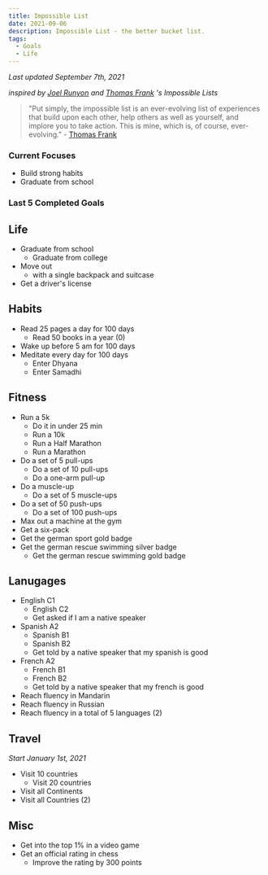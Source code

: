 ```yaml
---
title: Impossible List
date: 2021-09-06
description: Impossible List - the better bucket list.
tags:
  - Goals
  - Life
---
```


*Last updated September 7th, 2021*

*inspired by [Joel Runyon](https://impossiblehq.com/impossible-list/) and [Thomas Frank](https://collegeinfogeek.com/about/meet-the-author/my-impossible-list/) 's Impossible Lists*

> "Put simply, the impossible list is an ever-evolving list of experiences that build upon each other, help others as well as yourself, and implore you to take action. This is mine, which is, of course, ever-evolving." - [Thomas Frank](https://collegeinfogeek.com/about/meet-the-author/my-impossible-list/)

### Current Focuses

* Build strong habits
* Graduate from school

### Last 5 Completed Goals


## Life
* Graduate from school
  * Graduate from college
* Move out
  * with a single backpack and suitcase
* Get a driver's license

## Habits
* Read 25 pages a day for 100 days
  * Read 50 books in a year (0)
* Wake up before 5 am for 100 days 
* Meditate every day for 100 days
  * Enter Dhyana
  * Enter Samadhi

## Fitness
* Run a 5k
  * Do it in under 25 min
  * Run a 10k
  * Run a Half Marathon
  * Run a Marathon
* Do a set of 5 pull-ups
  * Do a set of 10 pull-ups
  * Do a one-arm pull-up
* Do a muscle-up
  * Do a set of 5 muscle-ups
* Do a set of 50 push-ups
  * Do a set of 100 push-ups
* Max out a machine at the gym
* Get a six-pack
* Get the german sport gold badge
* Get the german rescue swimming silver badge
  * Get the german rescue swimming gold badge

## Lanugages
* English C1
  * English C2
  * Get asked if I am a native speaker
* Spanish A2
  * Spanish B1
  * Spanish B2
  * Get told by a native speaker that my spanish is good
* French A2
  * French B1
  * French B2
  * Get told by a native speaker that my french is good
* Reach fluency in Mandarin
* Reach fluency in Russian
* Reach fluency in a total of 5 languages (2)

## Travel
*Start January 1st, 2021*

* Visit 10 countries
  * Visit 20 countries
* Visit all Continents
* Visit all Countries (2)

## Misc
* Get into the top 1% in a video game
* Get an official rating in chess
  * Improve the rating by 300 points